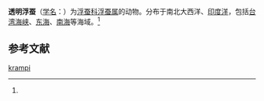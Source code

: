 {{Speciesbox
| name = 透明浮蚕
| status = 
| status_system = 
| image = 
| genus = Tomopteris
| species = krampi
| authority = (Wesenberg-Lund, 1936)<ref name='id10397'>{{cite web| url =http://www.bioinfo.cn/db05/BjdwSpecies.php?action=view&id=10397| title =透明浮蚕| work =《中国动物物种编目数据库》| publisher =中国科学院微生物研究所| author =中国科学院动物研究所| accessdate =2009-04-16| deadurl =yes| archiveurl =https://web.archive.org/web/20131203122335/http://www.bioinfo.cn/db05/BjdwSpecies.php?action=view| archivedate =2013-12-03}}</ref>
}}

'''透明浮蚕'''（[[学名|学名]]：{{lang|la|''Tomopteris krampi''}}）为[[浮蚕科|浮蚕科]][[浮蚕属|浮蚕属]]的动物。分布于南北大西洋、[[印度洋|印度洋]]，包括[[台湾海峡|台湾海峡]]、[[东海|东海]]、[[南海|南海]]等海域。<ref name='id10397'/>

== 参考文献 ==
{{reflist}}

{{Wikispecies|Tomopteris krampi}}
{{Taxonbar|from=Q2439130}}

[[Category:浮蚕属|krampi]]


{{环节动物小作品}}